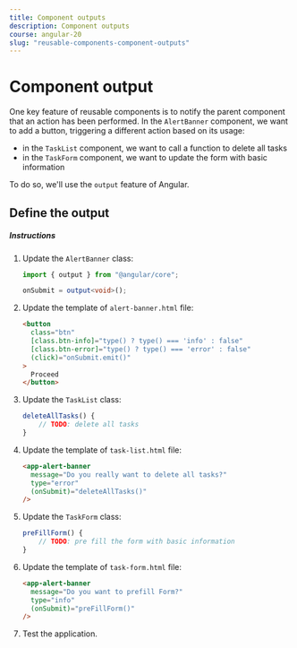 ```yaml
---
title: Component outputs
description: Component outputs
course: angular-20
slug: "reusable-components-component-outputs"
---
```



# Component output

One key feature of reusable components is to notify the parent component that an action has been performed.
In the `AlertBanner` component, we want to add a button, triggering a different action based on its usage:

- in the `TaskList` component, we want to call a function to delete all tasks
- in the `TaskForm` component, we want to update the form with basic information

To do so, we'll use the `output` feature of Angular.

## Define the output

##### Instructions

<Steps>

1. Update the `AlertBanner` class:

   ```typescript
   import { output } from "@angular/core";

   onSubmit = output<void>();
   ```

2. Update the template of `alert-banner.html` file:

   ```html
   <button
     class="btn"
     [class.btn-info]="type() ? type() === 'info' : false"
     [class.btn-error]="type() ? type() === 'error' : false"
     (click)="onSubmit.emit()"
   >
     Proceed
   </button>
   ```

3. Update the `TaskList` class:

   ```typescript
   deleteAllTasks() {
       // TODO: delete all tasks
   }
   ```

4. Update the template of `task-list.html` file:

   ```html
   <app-alert-banner
     message="Do you really want to delete all tasks?"
     type="error"
     (onSubmit)="deleteAllTasks()"
   />
   ```

5. Update the `TaskForm` class:

   ```typescript
   preFillForm() {
       // TODO: pre fill the form with basic information
   }
   ```

6. Update the template of `task-form.html` file:

   ```html
   <app-alert-banner
     message="Do you want to prefill Form?"
     type="info"
     (onSubmit)="preFillForm()"
   />
   ```

7. Test the application.

</Steps>

